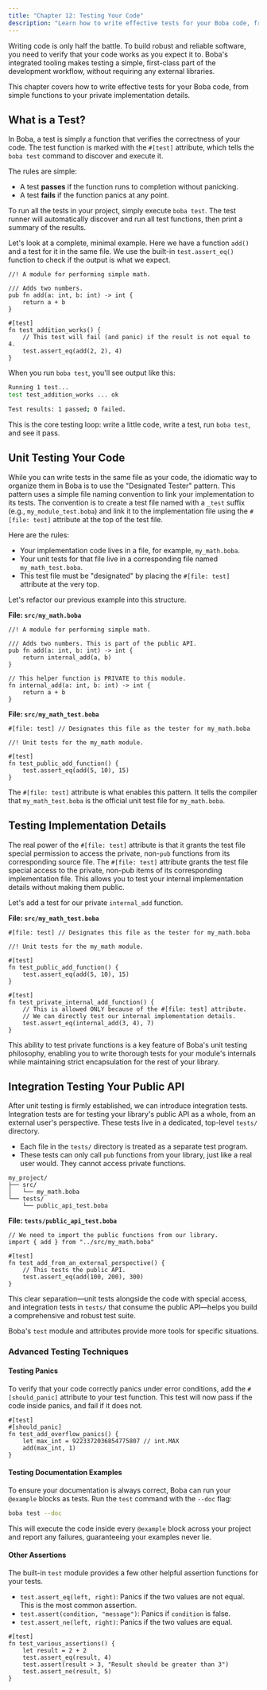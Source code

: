 ```yaml
---
title: "Chapter 12: Testing Your Code"
description: "Learn how to write effective tests for your Boba code, from simple functions to your private implementation details."
---
```


Writing code is only half the battle. To build robust and reliable software, you need to verify that your code works as you expect it to. Boba's integrated tooling makes testing a simple, first-class part of the development workflow, without requiring any external libraries.

This chapter covers how to write effective tests for your Boba code, from simple functions to your private implementation details.

## What is a Test?

In Boba, a test is simply a function that verifies the correctness of your code. The test function is marked with the `#[test]` attribute, which tells the `boba test` command to discover and execute it.

The rules are simple:

- A test **passes** if the function runs to completion without panicking.
- A test **fails** if the function panics at any point.

To run all the tests in your project, simply execute `boba test`. The test runner will automatically discover and run all test functions, then print a summary of the results.

Let's look at a complete, minimal example. Here we have a function `add()` and a test for it in the same file. We use the built-in `test.assert_eq()` function to check if the output is what we expect.

```boba
//! A module for performing simple math.

/// Adds two numbers.
pub fn add(a: int, b: int) -> int {
    return a + b
}

#[test]
fn test_addition_works() {
    // This test will fail (and panic) if the result is not equal to 4.
    test.assert_eq(add(2, 2), 4)
}
```

When you run `boba test`, you'll see output like this:

```sh
Running 1 test...
test test_addition_works ... ok

Test results: 1 passed; 0 failed.
```

This is the core testing loop: write a little code, write a test, run `boba test`, and see it pass.

## Unit Testing Your Code

While you can write tests in the same file as your code, the idiomatic way to organize them in Boba is to use the "Designated Tester" pattern. This pattern uses a simple file naming convention to link your implementation to its tests. The convention is to create a test file named with a `_test` suffix (e.g., `my_module_test.boba`) and link it to the implementation file using the `#[file: test]` attribute at the top of the test file.

Here are the rules:

- Your implementation code lives in a file, for example, `my_math.boba`.
- Your unit tests for that file live in a corresponding file named `my_math_test.boba`.
- This test file must be "designated" by placing the `#[file: test]` attribute at the very top.

Let's refactor our previous example into this structure.

**File: `src/my_math.boba`**
```boba
//! A module for performing simple math.

/// Adds two numbers. This is part of the public API.
pub fn add(a: int, b: int) -> int {
    return internal_add(a, b)
}

// This helper function is PRIVATE to this module.
fn internal_add(a: int, b: int) -> int {
    return a + b
}
```

**File: `src/my_math_test.boba`**
```boba
#[file: test] // Designates this file as the tester for my_math.boba

//! Unit tests for the my_math module.

#[test]
fn test_public_add_function() {
    test.assert_eq(add(5, 10), 15)
}
```

The `#[file: test]` attribute is what enables this pattern. It tells the compiler that `my_math_test.boba` is the official unit test file for `my_math.boba`.

## Testing Implementation Details

The real power of the `#[file: test]` attribute is that it grants the test file special permission to access the private, non-`pub` functions from its corresponding source file. The `#[file: test]` attribute grants the test file special access to the private, non-pub items of its corresponding implementation file. This allows you to test your internal implementation details without making them public.

Let's add a test for our private `internal_add` function.

**File: `src/my_math_test.boba`**
```boba
#[file: test] // Designates this file as the tester for my_math.boba

//! Unit tests for the my_math module.

#[test]
fn test_public_add_function() {
    test.assert_eq(add(5, 10), 15)
}

#[test]
fn test_private_internal_add_function() {
    // This is allowed ONLY because of the #[file: test] attribute.
    // We can directly test our internal implementation details.
    test.assert_eq(internal_add(3, 4), 7)
}
```

This ability to test private functions is a key feature of Boba's unit testing philosophy, enabling you to write thorough tests for your module's internals while maintaining strict encapsulation for the rest of your library.

## Integration Testing Your Public API

After unit testing is firmly established, we can introduce integration tests. Integration tests are for testing your library's public API as a whole, from an external user's perspective. These tests live in a dedicated, top-level `tests/` directory.

- Each file in the `tests/` directory is treated as a separate test program.
- These tests can only call `pub` functions from your library, just like a real user would. They cannot access private functions.

```
my_project/
├── src/
│   └── my_math.boba
└── tests/
    └── public_api_test.boba
```

**File: `tests/public_api_test.boba`**
```boba
// We need to import the public functions from our library.
import { add } from "../src/my_math.boba"

#[test]
fn test_add_from_an_external_perspective() {
    // This tests the public API.
    test.assert_eq(add(100, 200), 300)
}
```

This clear separation—unit tests alongside the code with special access, and integration tests in `tests/` that consume the public API—helps you build a comprehensive and robust test suite.

Boba's `test` module and attributes provide more tools for specific situations.

### Advanced Testing Techniques

#### Testing Panics

To verify that your code correctly panics under error conditions, add the `#[should_panic]` attribute to your test function. This test will now pass if the code inside panics, and fail if it does not.

```boba
#[test]
#[should_panic]
fn test_add_overflow_panics() {
    let max_int = 9223372036854775807 // int.MAX
    add(max_int, 1)
}
```

#### Testing Documentation Examples

To ensure your documentation is always correct, Boba can run your `@example` blocks as tests. Run the `test` command with the `--doc` flag:

```sh
boba test --doc
```

This will execute the code inside every `@example` block across your project and report any failures, guaranteeing your examples never lie.

#### Other Assertions

The built-in `test` module provides a few other helpful assertion functions for your tests.

- `test.assert_eq(left, right)`: Panics if the two values are not equal. This is the most common assertion.
- `test.assert(condition, "message")`: Panics if `condition` is false.
- `test.assert_ne(left, right)`: Panics if the two values are equal.

```boba
#[test]
fn test_various_assertions() {
    let result = 2 + 2
    test.assert_eq(result, 4)
    test.assert(result > 3, "Result should be greater than 3")
    test.assert_ne(result, 5)
}